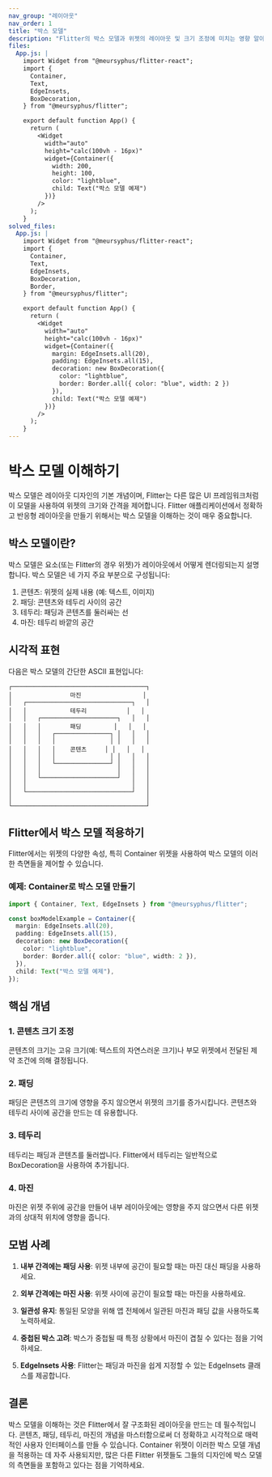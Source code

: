 ```yaml
---
nav_group: "레이아웃"
nav_order: 1
title: "박스 모델"
description: "Flitter의 박스 모델과 위젯의 레이아웃 및 크기 조정에 미치는 영향 알아보기"
files:
  App.js: |
    import Widget from "@meursyphus/flitter-react";
    import {
      Container,
      Text,
      EdgeInsets,
      BoxDecoration,
    } from "@meursyphus/flitter";

    export default function App() {
      return (
        <Widget
          width="auto"
          height="calc(100vh - 16px)"
          widget={Container({
            width: 200,
            height: 100,
            color: "lightblue",
            child: Text("박스 모델 예제")
          })}
        />
      );
    }
solved_files:
  App.js: |
    import Widget from "@meursyphus/flitter-react";
    import {
      Container,
      Text,
      EdgeInsets,
      BoxDecoration,
      Border,
    } from "@meursyphus/flitter";

    export default function App() {
      return (
        <Widget
          width="auto"
          height="calc(100vh - 16px)"
          widget={Container({
            margin: EdgeInsets.all(20),
            padding: EdgeInsets.all(15),
            decoration: new BoxDecoration({
              color: "lightblue",
              border: Border.all({ color: "blue", width: 2 })
            }),
            child: Text("박스 모델 예제")
          })}
        />
      );
    }
---
```


# 박스 모델 이해하기

박스 모델은 레이아웃 디자인의 기본 개념이며, Flitter는 다른 많은 UI 프레임워크처럼 이 모델을 사용하여 위젯의 크기와 간격을 제어합니다. Flitter 애플리케이션에서 정확하고 반응형 레이아웃을 만들기 위해서는 박스 모델을 이해하는 것이 매우 중요합니다.

## 박스 모델이란?

박스 모델은 요소(또는 Flitter의 경우 위젯)가 레이아웃에서 어떻게 렌더링되는지 설명합니다. 박스 모델은 네 가지 주요 부분으로 구성됩니다:

1. 콘텐츠: 위젯의 실제 내용 (예: 텍스트, 이미지)
2. 패딩: 콘텐츠와 테두리 사이의 공간
3. 테두리: 패딩과 콘텐츠를 둘러싸는 선
4. 마진: 테두리 바깥의 공간

## 시각적 표현

다음은 박스 모델의 간단한 ASCII 표현입니다:

```
┌─────────────────────────────────────┐
│                마진                 │
│   ┌─────────────────────────────┐   │
│   │            테두리           │   │
│   │   ┌─────────────────────┐   │   │
│   │   │        패딩         │   │   │
│   │   │   ┌───────────────┐ │   │   │
│   │   │   │               │ │   │   │
│   │   │   │    콘텐츠     │ │   │   │
│   │   │   │               │ │   │   │
│   │   │   └───────────────┘ │   │   │
│   │   │                     │   │   │
│   │   └─────────────────────┘   │   │
│   │                             │   │
│   └─────────────────────────────┘   │
│                                     │
└─────────────────────────────────────┘
```

## Flitter에서 박스 모델 적용하기

Flitter에서는 위젯의 다양한 속성, 특히 Container 위젯을 사용하여 박스 모델의 이러한 측면들을 제어할 수 있습니다.

### 예제: Container로 박스 모델 만들기

```typescript
import { Container, Text, EdgeInsets } from "@meursyphus/flitter";

const boxModelExample = Container({
  margin: EdgeInsets.all(20),
  padding: EdgeInsets.all(15),
  decoration: new BoxDecoration({
    color: "lightblue",
    border: Border.all({ color: "blue", width: 2 }),
  }),
  child: Text("박스 모델 예제"),
});
```

## 핵심 개념

### 1. 콘텐츠 크기 조정

콘텐츠의 크기는 고유 크기(예: 텍스트의 자연스러운 크기)나 부모 위젯에서 전달된 제약 조건에 의해 결정됩니다.

### 2. 패딩

패딩은 콘텐츠의 크기에 영향을 주지 않으면서 위젯의 크기를 증가시킵니다. 콘텐츠와 테두리 사이에 공간을 만드는 데 유용합니다.

### 3. 테두리

테두리는 패딩과 콘텐츠를 둘러쌉니다. Flitter에서 테두리는 일반적으로 BoxDecoration을 사용하여 추가됩니다.

### 4. 마진

마진은 위젯 주위에 공간을 만들어 내부 레이아웃에는 영향을 주지 않으면서 다른 위젯과의 상대적 위치에 영향을 줍니다.

## 모범 사례

1. **내부 간격에는 패딩 사용**: 위젯 내부에 공간이 필요할 때는 마진 대신 패딩을 사용하세요.

2. **외부 간격에는 마진 사용**: 위젯 사이에 공간이 필요할 때는 마진을 사용하세요.

3. **일관성 유지**: 통일된 모양을 위해 앱 전체에서 일관된 마진과 패딩 값을 사용하도록 노력하세요.

4. **중첩된 박스 고려**: 박스가 중첩될 때 특정 상황에서 마진이 겹칠 수 있다는 점을 기억하세요.

5. **EdgeInsets 사용**: Flitter는 패딩과 마진을 쉽게 지정할 수 있는 EdgeInsets 클래스를 제공합니다.

## 결론

박스 모델을 이해하는 것은 Flitter에서 잘 구조화된 레이아웃을 만드는 데 필수적입니다. 콘텐츠, 패딩, 테두리, 마진의 개념을 마스터함으로써 더 정확하고 시각적으로 매력적인 사용자 인터페이스를 만들 수 있습니다. Container 위젯이 이러한 박스 모델 개념을 적용하는 데 자주 사용되지만, 많은 다른 Flitter 위젯들도 그들의 디자인에 박스 모델의 측면들을 포함하고 있다는 점을 기억하세요.
